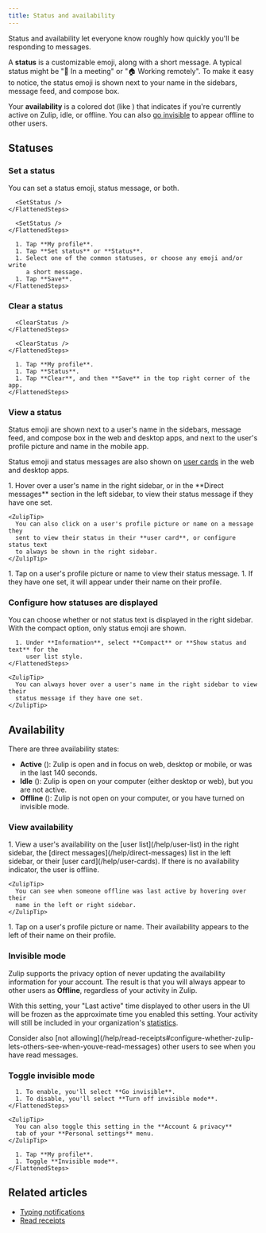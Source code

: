 ```yaml
---
title: Status and availability
---
```





Status and availability let everyone know roughly how quickly you'll be
responding to messages.

A **status** is a customizable emoji, along with a short message. A typical
status might be "📅 In a meeting" or "🏠 Working remotely". To make it easy to
notice, the status emoji is shown next to your name in the sidebars, message
feed, and compose box.

Your **availability** is a colored dot (like <UserCircleActiveIcon />) that indicates if you're currently active on Zulip, idle,
or offline. You can also [go invisible](#invisible-mode) to appear offline
to other users.

## Statuses

### Set a status

You can set a status emoji, status message, or both.

<Tabs>
  <TabItem label="Via user card">
    <FlattenedSteps>
      <SelfUserCard />

      <SetStatus />
    </FlattenedSteps>
  </TabItem>

  <TabItem label="Via personal settings">
    <FlattenedSteps>
      <PersonalMenu />

      <SetStatus />
    </FlattenedSteps>
  </TabItem>

  <TabItem label="Mobile">
    <FlattenedSteps>
      <MobileMenu />

      1. Tap **My profile**.
      1. Tap **Set status** or **Status**.
      1. Select one of the common statuses, or choose any emoji and/or write
         a short message.
      1. Tap **Save**.
    </FlattenedSteps>
  </TabItem>
</Tabs>

### Clear a status

<Tabs>
  <TabItem label="Via user card">
    <FlattenedSteps>
      <SelfUserCard />

      <ClearStatus />
    </FlattenedSteps>
  </TabItem>

  <TabItem label="Via personal settings">
    <FlattenedSteps>
      <PersonalMenu />

      <ClearStatus />
    </FlattenedSteps>
  </TabItem>

  <TabItem label="Mobile">
    <FlattenedSteps>
      <MobileMenu />

      1. Tap **My profile**.
      1. Tap **Status**.
      1. Tap **Clear**, and then **Save** in the top right corner of the app.
    </FlattenedSteps>
  </TabItem>
</Tabs>

### View a status

Status emoji are shown next to a user's name in the sidebars, message feed,
and compose box in the web and desktop apps, and next to the user's profile
picture and name in the mobile app.

Status emoji and status messages are also shown on [user cards](/help/user-cards)
in the web and desktop apps.

<Tabs>
  <TabItem label="Desktop/Web">
    <Steps>
      1. Hover over a user's name in the right sidebar, or in the **Direct messages**
         section in the left sidebar, to view their status message if they have one
         set.
    </Steps>

    <ZulipTip>
      You can also click on a user's profile picture or name on a message they
      sent to view their status in their **user card**, or configure status text
      to always be shown in the right sidebar.
    </ZulipTip>
  </TabItem>

  <TabItem label="Mobile">
    <Steps>
      1. Tap on a user's profile picture or name to view their status message.
      1. If they have one set, it will appear under their name on their profile.
    </Steps>
  </TabItem>
</Tabs>

### Configure how statuses are displayed

You can choose whether or not status text is displayed in the right sidebar.
With the compact option, only status emoji are shown.

<Tabs>
  <TabItem label="Desktop/Web">
    <FlattenedSteps>
      <NavigationSteps target="settings/preferences" />

      1. Under **Information**, select **Compact** or **Show status and text** for the
         user list style.
    </FlattenedSteps>

    <ZulipTip>
      You can always hover over a user's name in the right sidebar to view their
      status message if they have one set.
    </ZulipTip>
  </TabItem>
</Tabs>

## Availability

There are three availability states:

* **Active** (<UserCircleActiveIcon />): Zulip is open and in focus on web,
  desktop or mobile, or was in the last 140 seconds.
* **Idle** (<UserCircleIdleIcon />): Zulip is open on your computer (either
  desktop or web), but you are not active.
* **Offline** (<UserCircleOfflineIcon />): Zulip is not open on your computer,
  or you have turned on invisible mode.

### View availability

<Tabs>
  <TabItem label="Desktop/Web">
    <Steps>
      1. View a user's availability on the [user list](/help/user-list) in the right
         sidebar, the [direct messages](/help/direct-messages) list in the left
         sidebar, or their [user card](/help/user-cards). If there is no availability
         indicator, the user is offline.
    </Steps>

    <ZulipTip>
      You can see when someone offline was last active by hovering over their
      name in the left or right sidebar.
    </ZulipTip>
  </TabItem>

  <TabItem label="Mobile">
    <Steps>
      1. Tap on a user's profile picture or name. Their availability appears to the
         left of their name on their profile.
    </Steps>
  </TabItem>
</Tabs>

### Invisible mode

Zulip supports the privacy option of never updating the availability
information for your account. The result is that you will always
appear to other users as **Offline**, regardless of your activity in
Zulip.

With this setting, your "Last active" time displayed to other users in
the UI will be frozen as the approximate time you enabled this setting.
Your activity will still be included in your organization's [statistics](/help/analytics).

<ZulipTip>
  Consider also [not
  allowing](/help/read-receipts#configure-whether-zulip-lets-others-see-when-youve-read-messages)
  other users to see when you have read messages.
</ZulipTip>

### Toggle invisible mode

<Tabs>
  <TabItem label="Desktop/Web">
    <FlattenedSteps>
      <SelfUserCard />

      1. To enable, you'll select **Go invisible**.
      1. To disable, you'll select **Turn off invisible mode**.
    </FlattenedSteps>

    <ZulipTip>
      You can also toggle this setting in the **Account & privacy**
      tab of your **Personal settings** menu.
    </ZulipTip>
  </TabItem>

  <TabItem label="Mobile">
    <FlattenedSteps>
      <MobileMenu />

      1. Tap **My profile**.
      1. Toggle **Invisible mode**.
    </FlattenedSteps>
  </TabItem>
</Tabs>

## Related articles

* [Typing notifications](/help/typing-notifications)
* [Read receipts](/help/read-receipts)
